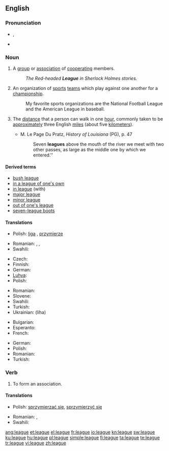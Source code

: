 ==English==
{{wikipedia}}

===Pronunciation===
* {{IPA|/liːɡ/}}, {{SAMPA|/li:g/}}
* {{rhymes|iːɡ}}

===Noun===
{{en-noun}}

# A [[group]] or [[association]] of [[cooperate|cooperating]] members.
#: ''The Red-headed '''League''' in Sherlock Holmes stories.''
# An organization of [[sports]] [[team]]s which play against one another for a [[championship]].
#: My favorite sports organizations are the National Football League and the American League in baseball.
# {{context|[[measurement]]}} The [[distance]] that a person can walk in one [[hour]], commonly taken to be [[approximately]] three English [[mile]]s (about five [[kilometer]]s).
#* M. Le Page Du Pratz, ''History of Louisiana'' (PG), p. 47
#*: Seven '''leagues''' above the mouth of the river we meet with two other passes, as large as the middle one by which we entered.''

====Derived terms====
* [[bush league]]
* [[in a league of one's own]]
* [[in league]] (with)
* [[major league]]
* [[minor league]]
* [[out of one's league]]
* [[seven-league boots]]

====Translations====
{{trans-top|a group or association of cooperating members}}
* Polish: [[liga]] {{f}}, [[przymierze]] {{n}}
{{trans-mid}}
* Romanian: {{t|ro|alianţă|f}},  {{t|ro|coaliţie|f}},  {{t|ro|ligă}}
* Swahili: {{t+|sw|ligi|xs=Swahili}}
{{trans-bottom}}

{{trans-top|organization of sports teams}}
* Czech: {{t-|cs|liga|f}}
* Finnish: {{t-|fi|liiga}}
* German: {{t+|de|Liga|f}}
* [[Luhya]]: {{tø|luy|eligi}}
* Polish: {{t+|pl|liga|f}}
{{trans-mid}}
* Romanian: {{t|ro|ligă|f}}
* Slovene: {{t+|sl|liga|f}}
* Swahili: {{t+|sw|ligi|xs=Swahili}}
* Turkish: {{t+|tr|lig}}
* Ukrainian: {{t|uk|Ліга|xs=Ukrainian}} (liha)
{{trans-bottom}}

{{trans-top|distance}}
* Bulgarian: {{t|bg|левга|f|tr=lévga}}
* Esperanto: {{t|eo|leŭgo|xs=Esperanto}}
* French: {{t+|fr|lieue|f}}
{{trans-mid}}
* German: {{t+|de|Meile|f}}
* Polish: {{t+|pl|mila|f}}
* Romanian: {{t+|ro|leghe}}
* Turkish: {{t|tr|fersah}}
{{trans-bottom}}

===Verb===
{{en-verb|leagu|es}}

# To form an association.

====Translations====
{{trans-top|to form an association}}
* Polish: [[sprzymierzać się]], [[sprzymierzyć się]]
{{trans-mid}}
* Romanian: {{t|ro|a se alia}},  {{t|ro|a se coaliza}}
* Swahili: {{t+|sw|ligi|xs=Swahili}}
{{trans-bottom}}

[[ang:league]]
[[et:league]]
[[el:league]]
[[fr:league]]
[[io:league]]
[[kn:league]]
[[sw:league]]
[[ku:league]]
[[hu:league]]
[[pl:league]]
[[simple:league]]
[[fi:league]]
[[ta:league]]
[[te:league]]
[[tr:league]]
[[vi:league]]
[[zh:league]]